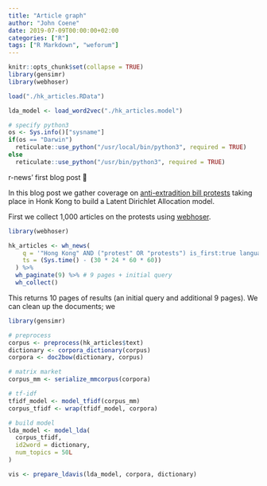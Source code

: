 ```yaml
---
title: "Article graph"
author: "John Coene"
date: 2019-07-09T00:00:00+02:00
categories: ["R"]
tags: ["R Markdown", "weforum"]
---
```


```r
knitr::opts_chunk$set(collapse = TRUE)
library(gensimr)
library(webhoser)

load("./hk_articles.RData")

lda_model <- load_word2vec("./hk_articles.model")

# specify python3
os <- Sys.info()["sysname"]
if(os == "Darwin") 
  reticulate::use_python("/usr/local/bin/python3", required = TRUE)
else
  reticulate::use_python("/usr/bin/python3", required = TRUE)
```

r-news' first blog post 🎉

In this blog post we gather coverage on [anti-extradition bill protests](https://en.wikipedia.org/wiki/2019_Hong_Kong_anti-extradition_bill_protests) taking place in Honk Kong to build a Latent Dirichlet Allocation model.

First we collect 1,000 articles on the protests using [webhoser](https://webhoser.news-r.org/).

```r
library(webhoser)

hk_articles <- wh_news(
    q = '"Hong Kong" AND ("protest" OR "protests") is_first:true language:english site_type:news',
    ts = (Sys.time() - (30 * 24 * 60 * 60))
  ) %>% 
  wh_paginate(9) %>% # 9 pages + initial query
  wh_collect()
```

This returns 10 pages of results (an initial query and additional 9 pages). We can clean up the documents; we

```r
library(gensimr)

# preprocess
corpus <- preprocess(hk_articles$text)
dictionary <- corpora_dictionary(corpus)
corpora <- doc2bow(dictionary, corpus)

# matrix market
corpus_mm <- serialize_mmcorpus(corpora)

# tf-idf
tfidf_model <- model_tfidf(corpus_mm)
corpus_tfidf <- wrap(tfidf_model, corpora)

# build model
lda_model <- model_lda(
  corpus_tfidf,
  id2word = dictionary, 
  num_topics = 50L
)

vis <- prepare_ldavis(lda_model, corpora, dictionary)
```
